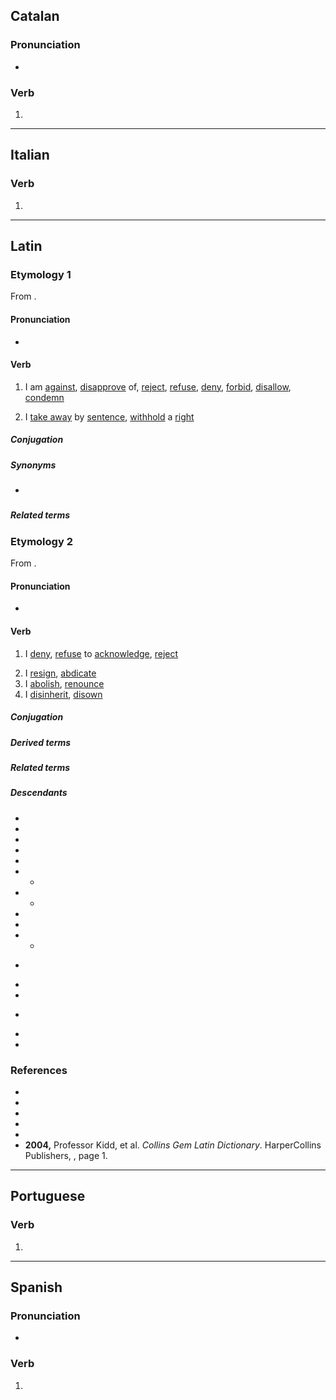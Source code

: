 {{also|abdicó|abdicò}}
==Catalan==

===Pronunciation===
* {{ca-IPA}}

===Verb===
{{head|ca|verb form}}

# {{ca-verb form of|p=1|n=sg|m=ind|t=pres|abdicar}}

----

==Italian==

===Verb===
{{head|it|verb form}}

# {{inflection of|abdicare||1|s|pres|indc|lang=it}}

----

==Latin==

===Etymology 1===
From {{affix|la|ab-|t1=from|dīcō|t2=say}}.

====Pronunciation====
* {{la-IPA|abdīcō}}

====Verb====
{{la-verb|abdīcō|abdīcere|abdīxī|abdictum|conj=irreg}}

# {{lb|la|of an unfavorable omen}} I am [[against]], [[disapprove]] of, [[reject]], [[refuse]], [[deny]], [[forbid]], [[disallow]], [[condemn]]
# {{lb|la|law}} I [[take away]] by [[sentence]], [[withhold]] a [[right]]

=====Conjugation=====
{{la-conj-irreg|dico|ab}}

=====Synonyms=====
* {{sense|withhold}} {{l|la|dētrahō}}

=====Related terms=====
{{rel4
|la|addīcō
|benedīcō
|condīcō
|contrādīcō
|dīcō
|ēdīcō
|indīcō
|interdīcō
|maledīcō
|praedīcō
|prōdīcō
|superdīcō
}}

===Etymology 2===
From {{affix|la|ab-|t1=from|dicō|t2=I dedicate}}.

====Pronunciation====
* {{la-IPA|abdicō}}

====Verb====
{{la-verb|abdicō|abdicāre|abdicāvī|abdicātum|conj=1}}

# I [[deny]], [[refuse]] to [[acknowledge]], [[reject]]
#: {{syn|la|abnegō|abnuō|dēnegō|negō|recūsō|respuō}}
#: {{ant|la|approbō|cōnfiteor|dō|permittō}}
# I [[resign]], [[abdicate]]
# I [[abolish]], [[renounce]]
# I [[disinherit]], [[disown]]

=====Conjugation=====
{{la-conj-1st|abdic|abdicāv|abdicāt}}

=====Derived terms=====
{{der3
|la|abdicātiō
|abdicatīvus
|abdicātrīx
}}

=====Related terms=====
{{rel3
|la|abdicātīvē
|dēdicō
|dicō
|indicō
|praedicō
}}

=====Descendants=====
{{attn|la|I think these are all borrowed but not sure}}
* {{desc|bor=1|sq|abdikoj}}
* {{desc|bor=1|ca|abdicar}}
* {{desc|bor=1|cs|abdikovat}}
* {{desc|bor=1|da|abdicere}}
* {{desc|bor=1|en|abdicate}}
* {{desc|bor=1|eo|abdiki}}
** {{desc|bor=1|io|abdikar}}
* {{desc|bor=1|de|abdizieren}}
** {{desc|bor=1|nl|abdiceren}}
* {{desc|bor=1|gl|abdicar}}
* {{desc|bor=1|it|abdicare}}
* {{desc|bor=1|frm|abdiquer}}
** {{desctree|fr|abdiquer}}
* {{desc|bor=1|no|-}} {{l|nb|abdisere}}
* {{desc|bor=1|oc|abdicar}}
* {{desc|bor=1|pt|abdicar}}
* {{desc|bor=1|sh|-}}
*: {{desc|sclb=1|sh|абдицирати}}
*: {{desc|sclb=1|sh|abdicirati}}
* {{desc|bor=1|sl|abdicirati}}
* {{desc|bor=1|es|abdicar}}

===References===
* {{R:L&S}}
* {{R:Elementary Lewis}}
* {{R:Gaffiot}}
* {{R:M&A}}
* {{R:NLW}}
* '''2004,''' Professor Kidd, et al. ''Collins Gem Latin Dictionary''. HarperCollins Publishers, {{ISBN|0-00-470763-X}}, page 1.

----

==Portuguese==

===Verb===
{{head|pt|verb form}}

# {{pt-verb-form-of|abdicar}}

----

==Spanish==

===Pronunciation===
* {{es-IPA}}

===Verb===
{{head|es|verb form}}

# {{es-verb form of|ending=ar|mood=indicative|tense=present|pers=1|number=singular|abdicar}}